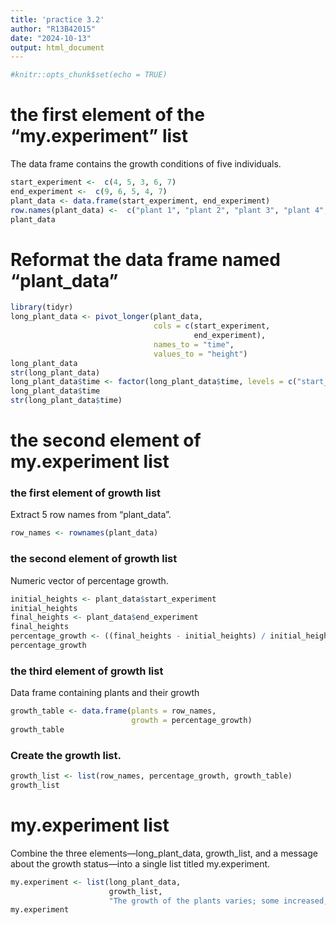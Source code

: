 ```yaml
---
title: 'practice 3.2'
author: "R13B42015"
date: "2024-10-13"
output: html_document
---
```


```r
#knitr::opts_chunk$set(echo = TRUE)
```
# the first element of the "my.experiment" list
The data frame contains the growth conditions of five individuals.
```r
start_experiment <-  c(4, 5, 3, 6, 7)
end_experiment <-  c(9, 6, 5, 4, 7)
plant_data <- data.frame(start_experiment, end_experiment)
row.names(plant_data) <-  c("plant 1", "plant 2", "plant 3", "plant 4", "plant 5")
plant_data
```

# Reformat the data frame named "plant_data"
```r
library(tidyr)
long_plant_data <- pivot_longer(plant_data,
                                cols = c(start_experiment,
                                         end_experiment),
                                names_to = "time",
                                values_to = "height")
long_plant_data
str(long_plant_data)
long_plant_data$time <- factor(long_plant_data$time, levels = c("start_experiment", "end_experiment"))
long_plant_data$time
str(long_plant_data$time)
```

# the second element of my.experiment list
### the first element of growth list
Extract 5 row names from "plant_data".
```r
row_names <- rownames(plant_data)
```
### the second element of growth list
Numeric vector of percentage growth.
```r
initial_heights <- plant_data$start_experiment
initial_heights
final_heights <- plant_data$end_experiment
final_heights
percentage_growth <- ((final_heights - initial_heights) / initial_heights) * 100
percentage_growth
```
### the third element of growth list
Data frame containing plants and their growth
```r
growth_table <- data.frame(plants = row_names,
                           growth = percentage_growth)
growth_table
```
### Create the growth list.
```r
growth_list <- list(row_names, percentage_growth, growth_table)
growth_list
```

# my.experiment list
Combine the three elements—long_plant_data, growth_list, and a message about the growth status—into a single list titled my.experiment.
```r
my.experiment <- list(long_plant_data, 
                      growth_list, 
                      "The growth of the plants varies; some increased, while others decreased.")
my.experiment
```
